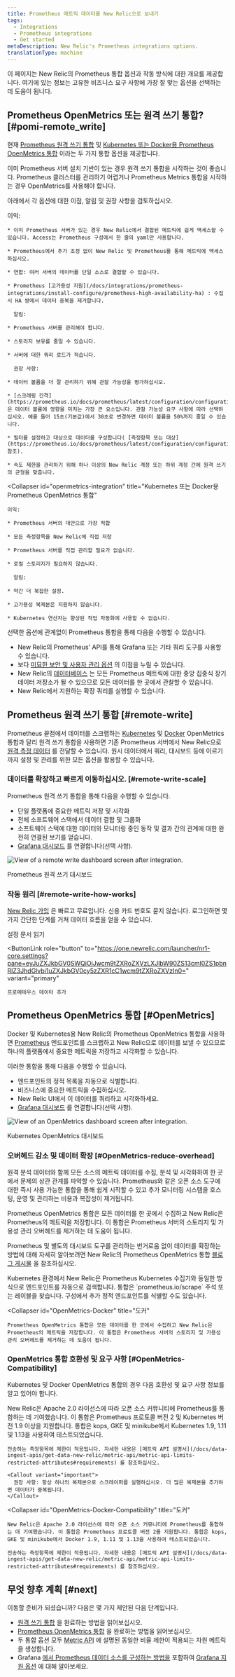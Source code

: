 ```yaml
---
title: Prometheus 메트릭 데이터를 New Relic으로 보내기
tags:
  - Integrations
  - Prometheus integrations
  - Get started
metaDescription: New Relic's Prometheus integrations options.
translationType: machine
---
```




이 페이지는 New Relic의 Prometheus 통합 옵션과 작동 방식에 대한 개요를 제공합니다. 여기에 있는 정보는 고유한 비즈니스 요구 사항에 가장 잘 맞는 옵션을 선택하는 데 도움이 됩니다.

## Prometheus OpenMetrics 또는 원격 쓰기 통합? [#pomi-remote_write]

현재 [Prometheus 원격 쓰기 통합](#remote-write) 및 [Kubernetes 또는 Docker용 Prometheus OpenMetrics 통합](#OpenMetrics) 이라는 두 가지 통합 옵션을 제공합니다.

이미 Prometheus 서버 설치 기반이 있는 경우 원격 쓰기 통합을 시작하는 것이 좋습니다. Prometheus 클러스터를 관리하기 어렵거나 Prometheus Metrics 통합을 시작하는 경우 OpenMetrics를 사용해야 합니다.

아래에서 각 옵션에 대한 이점, 알림 및 권장 사항을 검토하십시오.

<CollapserGroup>
  <Collapser
    id="remote-write-integration"
    title="Prometheus 원격 쓰기 통합"
  >
    이익:

    * 이미 Prometheus 서버가 있는 경우 New Relic에서 결합된 메트릭에 쉽게 액세스할 수 있습니다. Access는 Prometheus 구성에서 한 줄의 yaml만 사용합니다.

    * Prometheus에서 추가 조정 없이 New Relic 및 Prometheus를 통해 메트릭에 액세스하십시오.

    * 연합: 여러 서버의 데이터를 단일 소스로 결합할 수 있습니다.

    * Prometheus [고가용성 지원](/docs/integrations/prometheus-integrations/install-configure/prometheus-high-availability-ha) : 수집 시 HA 쌍에서 데이터 중복을 제거합니다.

      알림:

    * Prometheus 서버를 관리해야 합니다.

    * 스토리지 보유를 줄일 수 있습니다.

    * 서버에 대한 쿼리 로드가 적습니다.

      권장 사항:

    * 데이터 볼륨을 더 잘 관리하기 위해 관찰 가능성을 평가하십시오.

    * [스크래핑 간격](https://prometheus.io/docs/prometheus/latest/configuration/configuration/#scrape_config) 은 데이터 볼륨에 영향을 미치는 가장 큰 요소입니다. 관찰 가능성 요구 사항에 따라 선택하십시오. 예를 들어 15초(기본값)에서 30초로 변경하면 데이터 볼륨을 50%까지 줄일 수 있습니다.

    * 필터를 설정하고 대상으로 데이터를 구성합니다( [측정항목 또는 대상](https://prometheus.io/docs/prometheus/latest/configuration/configuration/#relabel_action) 참조).

    * 속도 제한을 관리하기 위해 하나 이상의 New Relic 계정 또는 하위 계정 간에 원격 쓰기의 균형을 맞춥니다.
  </Collapser>

  <Collapser
    id="openmetrics-integration"
    title="Kubernetes 또는 Docker용 Prometheus OpenMetrics 통합"
  >
    이익:

    * Prometheus 서버의 대안으로 가장 적합

    * 모든 측정항목을 New Relic에 직접 저장

    * Prometheus 서버를 직접 관리할 필요가 없습니다.

    * 로컬 스토리지가 필요하지 않습니다.

      알림:

    * 약간 더 복잡한 설정.

    * 고가용성 복제본은 지원하지 않습니다.

    * Kubernetes 연산자는 향상된 작업 자동화에 사용할 수 없습니다.
  </Collapser>
</CollapserGroup>

선택한 옵션에 관계없이 Prometheus 통합을 통해 다음을 수행할 수 있습니다.

* New Relic의 Prometheus' API를 통해 Grafana 또는 기타 쿼리 도구를 사용할 수 있습니다.
* 보다 [미묘한 보안 및 사용자 관리 옵션](/docs/new-relic-one/use-new-relic-one/get-started/introduction-new-relic-one) 의 이점을 누릴 수 있습니다.
* New Relic의 [데이터베이스](/docs/telemetry-data-platform/get-started/nrdb-horsepower-under-hood) 는 모든 Prometheus 메트릭에 대한 중앙 집중식 장기 데이터 저장소가 될 수 있으므로 모든 데이터를 한 곳에서 관찰할 수 있습니다.
* New Relic에서 지원하는 확장 쿼리를 실행할 수 있습니다.

## Prometheus 원격 쓰기 통합 [#remote-write]

Prometheus 끝점에서 데이터를 스크랩하는 [Kubernetes](/docs/integrations/prometheus-integrations/get-started/new-relic-prometheus-openmetrics-integration-kubernetes) 및 [Docker](/docs/integrations/prometheus-integrations/get-started/new-relic-prometheus-openmetrics-integration-docker) OpenMetrics 통합과 달리 원격 쓰기 통합을 사용하면 기존 Prometheus 서버에서 New Relic으로 [원격 측정 데이터](/docs/telemetry-data-platform/get-started/capabilities/get-know-telemetry-data-platform) 를 전달할 수 있습니다. 원시 데이터에서 쿼리, 대시보드 등에 이르기까지 설정 및 관리를 위한 모든 옵션을 활용할 수 있습니다.

### 데이터를 확장하고 빠르게 이동하십시오. [#remote-write-scale]

Prometheus 원격 쓰기 통합을 통해 다음을 수행할 수 있습니다.

* 단일 플랫폼에 중요한 메트릭 저장 및 시각화
* 전체 소프트웨어 스택에서 데이터 결합 및 그룹화
* 소프트웨어 스택에 대한 데이터와 모니터링 중인 동작 및 결과 간의 관계에 대한 완전히 연결된 보기를 얻습니다.
* [Grafana 대시보드](/docs/integrations/grafana-integrations/get-started/grafana-support-prometheus-promql) 를 연결합니다(선택 사항).

<img
  title="Prometheus Remote Write Monitoring dashboard"
  alt="View of a remote write dashboard screen after integration."
  src={infrastructurePrometheusRemoteWriteDashboard}
/>

<figcaption>
  Prometheus 원격 쓰기 대시보드
</figcaption>

### 작동 원리 [#remote-write-how-works]

[New Relic 가입](https://newrelic.com/signup) 은 빠르고 무료입니다. 신용 카드 번호도 묻지 않습니다. 로그인하면 몇 가지 간단한 단계를 거쳐 데이터 흐름을 얻을 수 있습니다.

<ButtonGroup>
  <ButtonLink
    role="button"
    to="/docs/integrations/prometheus-integrations/install-configure/set-your-prometheus-remote-write-integration"
    variant="link"
  >
    설정 문서 읽기
  </ButtonLink>

  <ButtonLink
    role="button"
    to="https://one.newrelic.com/launcher/nr1-core.settings?pane=eyJuZXJkbGV0SWQiOiJwcm9tZXRoZXVzLXJlbW90ZS13cml0ZS1pbnRlZ3JhdGlvbi1uZXJkbGV0cy5zZXR1cC1wcm9tZXRoZXVzIn0="
    variant="primary"
  >
    프로메테우스 데이터 추가
  </ButtonLink>
</ButtonGroup>

## Prometheus OpenMetrics 통합 [#OpenMetrics]

Docker 및 Kubernetes용 New Relic의 Prometheus OpenMetrics 통합을 사용하면 [Prometheus](https://prometheus.io/) 엔드포인트를 스크랩하고 New Relic으로 데이터를 보낼 수 있으므로 하나의 플랫폼에서 중요한 메트릭을 저장하고 시각화할 수 있습니다.

이러한 통합을 통해 다음을 수행할 수 있습니다.

* 엔드포인트의 정적 목록을 자동으로 식별합니다.
* 비즈니스에 중요한 메트릭을 수집하십시오.
* New Relic UI에서 이 데이터를 쿼리하고 시각화하세요.
* [Grafana 대시보드](/docs/integrations/grafana-integrations/get-started/grafana-support-prometheus-promql) 를 연결합니다(선택 사항).

<img
  title="OpenMetrics data view"
  alt="View of an OpenMetrics dashboard screen after integration. "
  src={infrastructureOpenMetricsk8}
/>

<figcaption>
  Kubernetes OpenMetrics 대시보드
</figcaption>

### 오버헤드 감소 및 데이터 확장 [#OpenMetrics-reduce-overhead]

원격 분석 데이터와 함께 모든 소스의 메트릭 데이터를 수집, 분석 및 시각화하여 한 곳에서 문제의 상관 관계를 파악할 수 있습니다. Prometheus와 같은 오픈 소스 도구에 대한 즉시 사용 가능한 통합을 통해 쉽게 시작할 수 있고 추가 모니터링 시스템을 호스팅, 운영 및 관리하는 비용과 복잡성이 제거됩니다.

Prometheus OpenMetrics 통합은 모든 데이터를 한 곳에서 수집하고 New Relic은 Prometheus의 메트릭을 저장합니다. 이 통합은 Prometheus 서버의 스토리지 및 가용성 관리 오버헤드를 제거하는 데 도움이 됩니다.

Prometheus 및 별도의 대시보드 도구를 관리하는 번거로움 없이 데이터를 확장하는 방법에 대해 자세히 알아보려면 New Relic의 Prometheus OpenMetrics 통합 [블로그 게시물](https://blog.newrelic.com/product-news/how-to-monitor-prometheus-metrics/) 을 참조하십시오.

<CollapserGroup>
  <Collapser
    id="OpenMetrics-Kubernetes"
    title="Kubernetes"
  >
    Kubernetes 환경에서 New Relic은 Prometheus Kubernetes 수집기와 동일한 방식으로 엔드포인트를 자동으로 검색합니다. 통합은 `prometheus.io/scrape` 주석 또는 레이블을 찾습니다. 구성에서 추가 정적 엔드포인트를 식별할 수도 있습니다.
  </Collapser>

  <Collapser
    id="OpenMetrics-Docker"
    title="도커"
  >
    Prometheus OpenMetrics 통합은 모든 데이터를 한 곳에서 수집하고 New Relic은 Prometheus의 메트릭을 저장합니다. 이 통합은 Prometheus 서버의 스토리지 및 가용성 관리 오버헤드를 제거하는 데 도움이 됩니다.
  </Collapser>
</CollapserGroup>

### OpenMetrics 통합 호환성 및 요구 사항 [#OpenMetrics-Compatibility]

Kubernetes 및 Docker OpenMetrics 통합의 경우 다음 호환성 및 요구 사항 정보를 알고 있어야 합니다.

<CollapserGroup>
  <Collapser
    id="OpenMetrics-Kubernetes-Compatibility"
    title="Kubernetes"
  >
    New Relic은 Apache 2.0 라이선스에 따라 오픈 소스 커뮤니티에 Prometheus를 통합하는 데 기여했습니다. 이 통합은 Prometheus 프로토콜 버전 2 및 Kubernetes 버전 1.9 이상을 지원합니다. 통합은 kops, GKE 및 minikube에서 Kubernetes 1.9, 1.11 및 1.13을 사용하여 테스트되었습니다.

    전송하는 측정항목에 제한이 적용됩니다. 자세한 내용은 [메트릭 API 설명서](/docs/data-ingest-apis/get-data-new-relic/metric-api/metric-api-limits-restricted-attributes#requirements) 를 참조하십시오.

    <Callout variant="important">
      권장 사항: 항상 하나의 복제본으로 스크레이퍼를 실행하십시오. 더 많은 복제본을 추가하면 데이터가 중복됩니다.
    </Callout>
  </Collapser>

  <Collapser
    id="OpenMetrics-Docker-Compatibility"
    title="도커"
  >
    New Relic은 Apache 2.0 라이선스에 따라 오픈 소스 커뮤니티에 Prometheus를 통합하는 데 기여했습니다. 이 통합은 Prometheus 프로토콜 버전 2를 지원합니다. 통합은 kops, GKE 및 minikube에서 Docker 1.9, 1.11 및 1.13을 사용하여 테스트되었습니다.

    전송하는 측정항목에 제한이 적용됩니다. 자세한 내용은 [메트릭 API 설명서](/docs/data-ingest-apis/get-data-new-relic/metric-api/metric-api-limits-restricted-attributes#requirements) 를 참조하십시오.
  </Collapser>
</CollapserGroup>

## 무엇 향후 계획 [#next]

이동할 준비가 되셨습니까? 다음은 몇 가지 제안된 다음 단계입니다.

* [원격 쓰기 통합](/docs/integrations/prometheus-integrations/install-configure/set-your-prometheus-remote-write-integration) 을 완료하는 방법을 읽어보십시오.
* [Prometheus OpenMetrics 통합](/docs/integrations/prometheus-integrations/install-configure-openmetrics/install-update-or-uninstall-your-prometheus-openmetrics-integration/) 을 완료하는 방법을 읽어보십시오.
* 두 통합 옵션 모두 [Metric API](/docs/telemetry-data-platform/ingest-apis/introduction-metric-api/) 에 설명된 동일한 비율 제한이 적용되는 차원 메트릭을 생성합니다.
* Grafana [에서 Prometheus 데이터 소스를 구성하는 방법을](/docs/more-integrations/grafana-integrations/set-configure/configure-new-relic-prometheus-data-source-grafana/) 포함하여 [Grafana 지원 옵션](/docs/integrations/grafana-integrations/get-started/grafana-support-prometheus-promql) 에 대해 알아보세요.